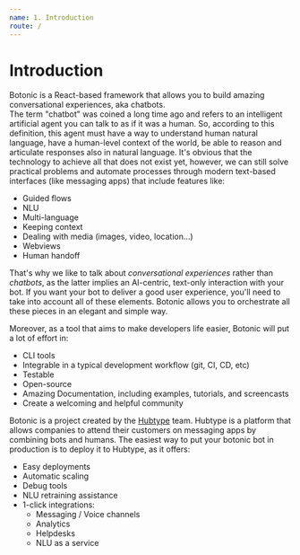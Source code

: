 ```yaml
---
name: 1. Introduction
route: /
---
```


# **Introduction**

Botonic is a React-based framework that allows you to build amazing conversational experiences, aka chatbots.  
The term "chatbot" was coined a long time ago and refers to an intelligent artificial agent you can talk to as if it was a human. So, according to this definition, this agent must have a way to understand human natural language, have a human-level context of the world, be able to reason and articulate responses also in natural language. It's obvious that the technology to achieve all that does not exist yet, however, we can still solve practical problems and automate processes through modern text-based interfaces (like messaging apps) that include features like:

* Guided flows
* NLU
* Multi-language
* Keeping context
* Dealing with media (images, video, location...)
* Webviews
* Human handoff

That's why we like to talk about *conversational experiences* rather than *chatbots*, as the latter implies an AI-centric, text-only interaction with your bot. If you want your bot to deliver a good user experience, you'll need to take into account all of these elements. Botonic allows you to orchestrate all these pieces in an elegant and simple way.

Moreover, as a tool that aims to make developers life easier, Botonic will put a lot of effort in:

* CLI tools
* Integrable in a typical development workflow (git, CI, CD, etc)
* Testable
* Open-source
* Amazing Documentation, including examples, tutorials, and screencasts
* Create a welcoming and helpful community

Botonic is a project created by the [Hubtype](https://hubtype.com) team. Hubtype is a platform that allows companies to attend their customers on messaging apps by combining bots and humans.
The easiest way to put your botonic bot in production is to deploy it to Hubtype, as it offers:

* Easy deployments
* Automatic scaling
* Debug tools
* NLU retraining assistance
* 1-click integrations:
  * Messaging / Voice channels
  * Analytics
  * Helpdesks
  * NLU as a service

